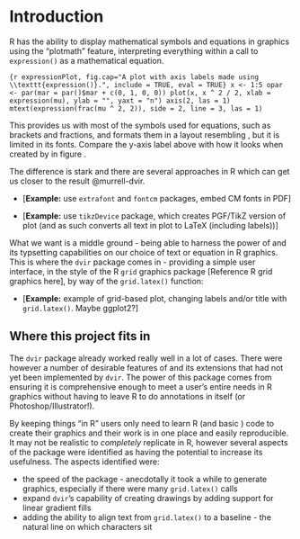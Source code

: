 \newpage{}

# Introduction

R has the ability to display mathematical symbols and equations in graphics using the "plotmath" feature, interpreting everything within a call to `expression()` as a mathematical equation.

<!--- Need to think of a better example than this one, ideally one that brings in our x - mu somehow --->

```{r expressionPlot, fig.cap="A plot with axis labels made using \\texttt{expression()}.", include = TRUE, eval = TRUE}
x <- 1:5
opar <- par(mar = par()$mar + c(0, 1, 0, 0))
plot(x, x ^ 2 / 2, xlab = expression(mu), ylab = "", yaxt = "n")
axis(2, las = 1)
mtext(expression(frac(mu ^ 2, 2)), side = 2, line = 3, las = 1)
```

This provides us with most of the symbols used for equations, such as brackets and fractions, and formats them in a layout resembling \TeX{}, but it is limited in its fonts. Compare the y-axis label above with how it looks when created by \LaTeX{} in figure \ref{muOver2}.

\begin{figure}\label{muOver2}
\begin{equation*}
\dfrac{\mu^2}{2}
\end{equation*}
\caption{The \(y\)-axis label from above, when created in \LaTeX}
\end{figure}

<!---
Use this code for above example, just need to find a way to caption and reference it. Also delete image from figures folder when done



could use \[\dfrac{\mu^2}{2}\] if that was easier too?
--->

The difference is stark and there are several approaches in R which can get us closer to the \LaTeX{} result @murrell-dvir.

<!--- 
for these examples following, say that Paul's report descirbes the limitations of these approaches, and replicate the examples
--->
  - [**Example:** use `extrafont` and `fontcm` packages, embed CM fonts in PDF]

  - [**Example:** use `tikzDevice` package, which creates PGF/TikZ version of plot (and as such converts all text in plot to LaTeX (including labels))]

What we want is a middle ground - being able to harness the power of \TeX{} and its typsetting capabilities on our choice of text or equation in R graphics. This is where the `dvir` package comes in - providing a simple user interface, in the style of the R `grid` graphics package [Reference R grid graphics here], by way of the `grid.latex()` function:

  - [**Example:** example of grid-based plot, changing labels and/or title with `grid.latex()`. Maybe ggplot2?]

## Where this project fits in

The `dvir` package already worked really well in a lot of cases. There were however a number of desirable features of \TeX{} and its extensions that had not yet been implemented by `dvir`. The power of this package comes from ensuring it is comprehensive enough to meet a user's entire \TeX{} needs in R graphics without having to leave R to do annotations in \LaTeX{} itself (or Photoshop/Illustrator!). 

By keeping things "in R" users only need to learn R (and basic \TeX) code to create their graphics and their work is in one place and easily reproducible. It may not be realistic to *completely* replicate \TeX{} in R, however several aspects of the package were identified as having the potential to increase its usefulness. The aspects identified were:

* the speed of the package - anecdotally it took a while to generate graphics, especially if there were many `grid.latex()` calls
* expand `dvir`'s capability of creating \Tikz{} drawings by adding support for linear gradient fills
* adding the ability to align text from `grid.latex()` to a baseline - the natural line on which characters sit